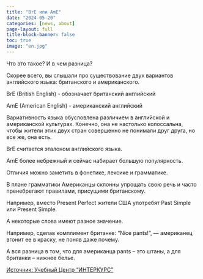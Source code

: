 ```yaml
---
title: "BrE или AmE"
date: "2024-05-20"
categories: [news, about]
page-layout: full
title-block-banner: false
toc: true
image: "en.jpg"
---
```


Что это такое? И в чем разница?

Скорее всего, вы слышали про существование двух вариантов английского языка: британского и американского.

 BrE (British English) - обозначает британский английский

 AmE (American English) -  американский английский

Вариативность языка обусловлена различием в английской и американской культурах. Конечно, она не настолько колоссальна, чтобы жители этих двух стран совершенно не понимали друг друга, но все же, она есть.

BrE считается эталоном английского языка. 

AmE более небрежный и сейчас набирает большую популярность. 

Отличия можно заметить в фонетике, лексике и грамматике.

В плане грамматики Американцы склонны упрощать свою речь и часто пренебрегают правилами, присущими британскому.

Например, вместо Рresent Perfect жители США употребят Past Simple или Present Simple.

А некоторые слова имеют разное значение. 

Например, сделав комплимент британке: “Nice pants!", — американец вгонит ее в краску, не поняв даже почему. 

А вся разница в том, что для американца pants – это штаны, а для британки – нижнее белье.

[Источник: Учебный Центр "ИНТЕРКУРС"](https://vk.com/wall-126662783_248)
